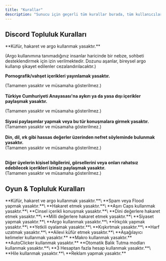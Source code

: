 ```yaml
---
title: "Kurallar"
description: "Sunucu için geçerli tüm kurallar burada, tüm kullanıcılar kuralları okumuş ve onaylamış sayılırlar."
---
```


## **Discord Topluluk Kuralları**

<Info>
  **Küfür, hakaret ve argo kullanmak yasaktır.**

  (Argo kullanımına tanımadığınız insanlar haricinde bir nebze, sohbeti desteklendirmek için izin verilmektedir. Dozunu aşanlar, bireysel argo kullanıp şikayet edilenler cezalandırılacaktır.)

  **Pornografik/vahşet içerikleri yayınlamak yasaktır.**

  (Tamamen yasaktır ve müsamaha gösterilmez.) \
  \
  **Türkiye Cumhuriyeti Anayasası'na aykırı ya da yasa dışı içerikler paylaşmak yasaktır.**

  (Tamamen yasaktır ve müsamaha gösterilmez.)\
  \
  **Siyasi paylaşımlar yapmak veya bu tür konuşmalara girmek yasaktır.**\
  (Tamamen yasaktır ve müsamaha gösterilmez.)\
  \
  **Din, dil, ırk gibi hassas değerler üzerinden nefret söyleminde bulunmak yasaktır.** \
  (Tamamen yasaktır ve müsamaha gösterilmez.)

  \
  **Diğer üyelerin kişisel bilgilerini, görsellerini veya onları rahatsız edebilecek içerikleri izinsiz paylaşmak yasaktır.**  
  (Tamamen yasaktır ve müsamaha gösterilmez.)
</Info>

## **Oyun & Topluluk Kuralları**

<Info>
  **Küfür, hakaret ve argo kullanmak yasaktır.**\
  **Spam veya Flood yapmak yasaktır.**\
  **Hakaret etmek yasaktır.**\
  **Aşırı Caps kullanmak yasaktır.**\
  **Cinsel içerikli konuşmak yasaktır.**\
  **Dini değerlere hakaret etmek yasaktır.**\
  **Milli değerlere hakaret etmek yasaktır.**\
  **Siyaset yapmak yasaktır.**\
  **Argo kullanmak yasaktır.**\
  **İrkçılık yapmak yasaktır.**\
  **Yetkili oyalamak yasaktır.**\
  **Kışkırtmak yasaktır.**\
  **Harf uzatmak yasaktır.**\
  **Ailevi küfür etmek yasaktır.**\
  **Aşağılayıcı kelimeler kullanmak yasaktır.**
  **Makro kullanmak yasaktır.**
  **AutoClicker kullanmak yasaktır.**
  **Otomatik Balık Tutma modları kullanmak yasaktır.**\
  **3 Hesaptan fazla hesap kullanmak yasaktır.**\
  **Hile kullanmak yasaktır.**\
  **Reklam yapmak yasaktır.**
</Info>